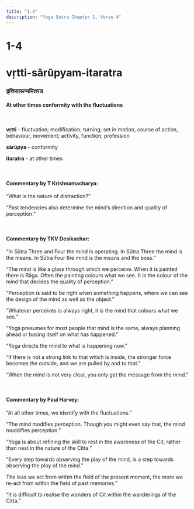```yaml
---
title: "1.4"
description: "Yoga Sutra Chapter 1, Verse 4"
---
```


# 1-4

# vṛtti-sārūpyam-itaratra

### वृत्तिसारूप्यमितरत्र

#### At other times conformity with the fluctuations

<br />

**vṛtti** - fluctuation; modification; turning; set in motion, course of action, behaviour, movement; activity, function; profession <br />

**sārūpya** - conformity <br />

**itaratra** - at other times <br />

<br />

#### Commentary by T Krishnamacharya:

“What is the nature of distraction?”

“Past tendencies also determine the mind’s
direction and quality of perception.”

<br />

#### Commentary by TKV Desikachar:

“In Sūtra Three and Four the mind is operating.
In Sūtra Three the mind is the means.
In Sūtra Four the mind is the means and the boss.”

“The mind is like a glass through which we perceive.
When it is painted there is Rāga.
Often the painting colours what we see.
It is the colour of the mind that decides the quality of perception.”

“Perception is said to be right when something happens,
where we can see the design of the mind as well as the object.”

“Whatever perceives is always right,
it is the mind that colours what we see.”

“Yoga presumes for most people that mind is the same,
always planning ahead or basing itself on what has happened.”

“Yoga directs the mind to what is happening now.”

“If there is not a strong link to that which is inside,
the stronger force becomes the outside,
and we are pulled by and to that.”

“When the mind is not very clear,
you only get the message from the mind.”

<br />

#### Commentary by Paul Harvey:

“At all other times, we identify with the fluctuations.”

“The mind modifies perception.
Though you might even say that,
the mind muddifies perception.”

“Yoga is about refining the skill
to rest in the awareness of the Cit,
rather than nest in the nature of the Citta.”

“Every step towards observing the play of the mind,
is a step towards observing the ploy of the mind.”

The less we act from within the field of the present moment,
the more we re-act from within the field of past memories.”

“It is difficult to realise the wonders of Cit
within the wanderings of the Citta.”
